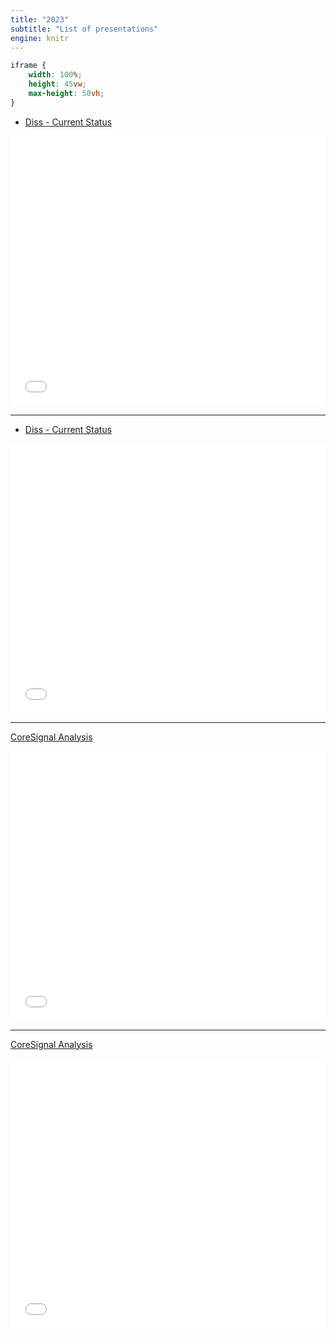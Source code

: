 ```yaml
---
title: "2023"
subtitle: "List of presentations"
engine: knitr
---
```


```css
iframe {
    width: 100%;
    height: 45vw;
    max-height: 50vh;
}
```

* [Diss - Current Status](../revealjs/slides/2023/beyond/evomap.html)

<iframe style="width: 100%; height: 45vw; max-height: 50vh;" frameborder="0" allowfullscreen src="../revealjs/slides/2023/diss/diss.html"></iframe>

<hr>


* [Diss - Current Status](../revealjs/slides/2023/diss/diss.html)

<iframe style="width: 100%; height: 45vw; max-height: 50vh;" frameborder="0" allowfullscreen src="../revealjs/slides/2023/diss/diss.html"></iframe>

<hr>

[CoreSignal Analysis](../revealjs/slides/2023/cs/cs.html)

<iframe style="width: 100%; height: 45vw; max-height: 50vh;" frameborder="0" allowfullscreen src="../revealjs/slides/2023/cs/cs.html"></iframe>


<hr>

[CoreSignal Analysis](../revealjs/slides/2023/cs/cs_test.html)

<iframe style="width: 100%; height: 45vw; max-height: 50vh;" frameborder="0" allowfullscreen src="../revealjs/slides/2023/cs/cs_test.html"></iframe>

